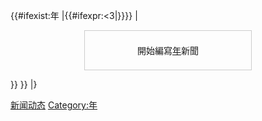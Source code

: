 {{pp-protected|small=yes}}
{{Shortcut|P:ITN}}
{{Portal:新聞動態/Header}}
{{#ifexist:{{CURRENTYEAR}}年{{CURRENTMONTHNAME}}
|{{#ifexpr:{{CURRENTDAY}}<3|{{:{{#time:Y年M|-1 month}}}}}}
{{:{{CURRENTYEAR}}年{{CURRENTMONTHNAME}}}}
|<div style="border:solid #CCCCCC 1px; margin-left:auto; margin-right:auto; padding:0.5em; text-align:center; width:50%">開始編寫[[{{CURRENTYEAR}}年{{CURRENTMONTHNAME}}|{{CURRENTYEAR}}年{{CURRENTMONTHNAME}}]]新聞</div>
{{:{{#time:Y年M|-1 month}}}}
}}
|}
{{Portal:新聞動態/Footer}}
{{Portal:新聞動態/Sidebar}}

[[Category:新闻动态|]]
[[Category:{{CURRENTYEAR}}年|Category:{{CURRENTYEAR}}年]]